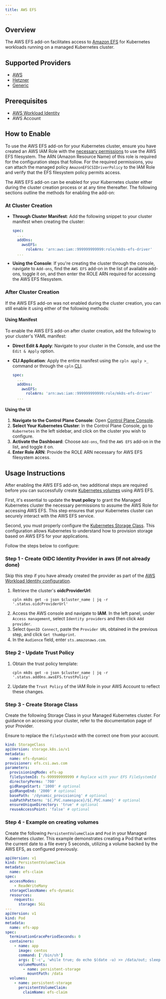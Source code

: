 ```yaml
---
title: AWS EFS
---
```


## Overview

The AWS EFS add-on facilitates access to [Amazon EFS](https://docs.aws.amazon.com/efs/latest/ug/whatisefs.html) for Kubernetes workloads running on a managed Kubernetes cluster.

## Supported Providers

- [AWS](../aws)
- [Hetzner](../hetzner)
- [Generic](../generic)

## Prerequisites

- [AWS Workload Identity](aws_workload_identity)
- AWS Account

## How to Enable

To use the AWS EFS add-on for your Kubernetes cluster, ensure you have created an AWS IAM Role with the [necessary permissions](https://docs.aws.amazon.com/efs/latest/ug/security_iam_service-with-iam.html) to use the AWS EFS filesystem. The ARN (Amazon Resource Name) of this role is required for the configuration steps that follow. For the required permissions, you can attach the managed policy `AmazonEFSCSIDriverPolicy` to the IAM Role and verify that the EFS filesystem policy permits access.

The AWS EFS add-on can be enabled for your Kubernetes cluster either during the cluster creation process or at any time thereafter. The following sections outline the methods for enabling the add-on:

### At Cluster Creation

- **Through Cluster Manifest**: Add the following snippet to your cluster manifest when creating the cluster:

  ```yaml YAML
  spec:
    ...
    addOns:
      awsEFS:
        roleArn: 'arn:aws:iam::999999999999:role/mk8s-efs-driver'
    ...
  ```

- **Using the Console**: If you're creating the cluster through the console, navigate to `Add-ons`, find the `AWS EFS` add-on in the list of available add-ons, toggle it on, and then enter the ROLE ARN required for accessing the AWS EFS filesystem.

### After Cluster Creation

If the AWS EFS add-on was not enabled during the cluster creation, you can still enable it using either of the following methods:

#### Using Manifest

To enable the AWS EFS add-on after cluster creation, add the following to your cluster's YAML manifest:

- **Direct Edit & Apply**: Navigate to your cluster in the Console, and use the `Edit & Apply` option.
- **CLI Application**: Apply the entire manifest using the `cpln apply >_` command or through the `cpln` [CLI](/reference/cli).

  ```yaml YAML
  spec:
    ...
    addOns:
      awsEFS:
        roleArn: 'arn:aws:iam::999999999999:role/mk8s-efs-driver'
    ...
  ```

#### Using the UI

1. **Navigate to the Control Plane Console**: Open [Control Plane Console](https://console.cpln.io/console/).
2. **Select Your Kubernetes Cluster**: In the Control Plane Console, go to `Kubernetes` in the left sidebar, and click on the cluster you wish to configure.
3. **Activate the Dashboard**: Choose `Add-ons`, find the `AWS EFS` add-on in the list, and toggle it on.
4. **Enter Role ARN**: Provide the ROLE ARN necessary for AWS EFS filesystem access.

## Usage Instructions

After enabling the AWS EFS add-on, two additional steps are required before you can successfully create [Kubernetes volumes](https://kubernetes.io/docs/concepts/storage/volumes/) using AWS EFS.

First, it's essential to update the **trust policy** to grant the Managed Kubernetes cluster the necessary permissions to assume the AWS Role for accessing AWS EFS. This step ensures that your
Kubernetes cluster can securely interact with the AWS EFS service.

Second, you must properly configure the [Kubernetes Storage Class](https://kubernetes.io/docs/concepts/storage/storage-classes/). This configuration allows Kubernetes to understand how to provision storage based on AWS EFS for your applications.

Follow the steps below to configure:

### Step 1 - Create OIDC Identity Provider in aws (If not already done)

Skip this step if you have already created the provider as part of the [AWS Workload Identity configuration](aws_workload_identity#steps-to-configure-access).

1. Retrieve the cluster's **oidcProviderUrl**:
   ```
   cpln mk8s get -o json $cluster_name | jq -r '.status.oidcProviderUrl'
   ```
2. Access the AWS console and navigate to **IAM**. In the left panel, under `Access management`, select `Identity providers` and then click `Add provider`.
3. Select `OpenID Connect`, paste the `Provider URL` obtained in the previous step, and click `Get thumbprint`.
4. In the `Audience` field, enter `sts.amazonaws.com`.

### Step 2 - Update Trust Policy

1.  Obtain the trust policy template:
    ```
    cpln mk8s get -o json $cluster_name | jq -r '.status.addOns.awsEFS.trustPolicy'
    ```
2.  Update the `Trust Policy` of the IAM Role in your AWS Account to reflect these changes.

### Step 3 - Create Storage Class

Create the following Storage Class in your Managed Kubernetes cluster. For guidance on accessing your cluster, refer to the documentation page of your Provider.

Ensure to replace the `fileSystemId` with the correct one from your account.

```yaml YAML
kind: StorageClass
apiVersion: storage.k8s.io/v1
metadata:
  name: efs-dynamic
provisioner: efs.csi.aws.com
parameters:
  provisioningMode: efs-ap
  fileSystemId: fs-999999999999 # Replace with your EFS FileSystemId
  directoryPerms: '700'
  gidRangeStart: '1000' # optional
  gidRangeEnd: '2000' # optional
  basePath: '/dynamic_provisioning' # optional
  subPathPattern: '${.PVC.namespace}/${.PVC.name}' # optional
  ensureUniqueDirectory: 'true' # optional
  reuseAccessPoint: 'false' # optional
```

### Step 4 - Example on creating volumes

Create the following `PersistentVolumeClaim` and `Pod` in your Managed Kubernetes cluster. This example demonstrates creating a Pod that writes the current date to a file every 5 seconds, utilizing a volume backed by the AWS EFS, as configured previously.

```yaml YAML
apiVersion: v1
kind: PersistentVolumeClaim
metadata:
  name: efs-claim
spec:
  accessModes:
    - ReadWriteMany
  storageClassName: efs-dynamic
  resources:
    requests:
      storage: 5Gi
---
apiVersion: v1
kind: Pod
metadata:
  name: efs-app
spec:
  terminationGracePeriodSeconds: 0
  containers:
    - name: app
      image: centos
      command: ['/bin/sh']
      args: ['-c', 'while true; do echo $(date -u) >> /data/out; sleep 5; done']
      volumeMounts:
        - name: persistent-storage
          mountPath: /data
  volumes:
    - name: persistent-storage
      persistentVolumeClaim:
        claimName: efs-claim
```
